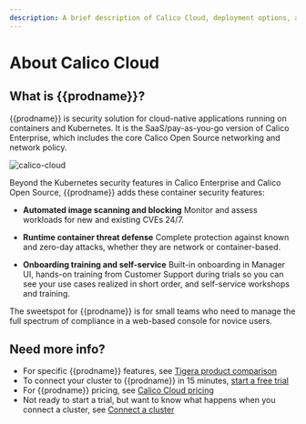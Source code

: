 ```yaml
---
description: A brief description of Calico Cloud, deployment options, and features.
---
```


# About Calico Cloud

## What is {{prodname}}?

{{prodname}} is security solution for cloud-native applications running on containers and Kubernetes. It is the SaaS/pay-as-you-go version of Calico Enterprise, which includes the core Calico Open Source networking and network policy.

![calico-cloud](/img/calico/calico-cloud.svg)

Beyond the Kubernetes security features in Calico Enterprise and Calico Open Source, {{prodname}} adds these container security features:

- **Automated image scanning and blocking**
    Monitor and assess workloads for new and existing CVEs 24/7.

- **Runtime container threat defense**
    Complete protection against known and zero-day attacks, whether they are network or container-based.

- **Onboarding training and self-service**
    Built-in onboarding in Manager UI, hands-on training from Customer Support during trials so you can see your use cases realized in short order, and self-service workshops and training.

The sweetspot for {{prodname}} is for small teams who need to manage the full spectrum of compliance in a web-based console for novice users.

## Need more info?

- For specific {{prodname}} features, see [Tigera product comparison]()
- To connect your cluster to {{prodname}} in 15 minutes, [start a free trial]()
- For {{prodname}} pricing, see [Calico Cloud pricing](https://www.tigera.io/tigera-products/calico-cloud-pricing/)
- Not ready to start a trial, but want to know what happens when you connect a cluster, see [Connect a cluster]()
